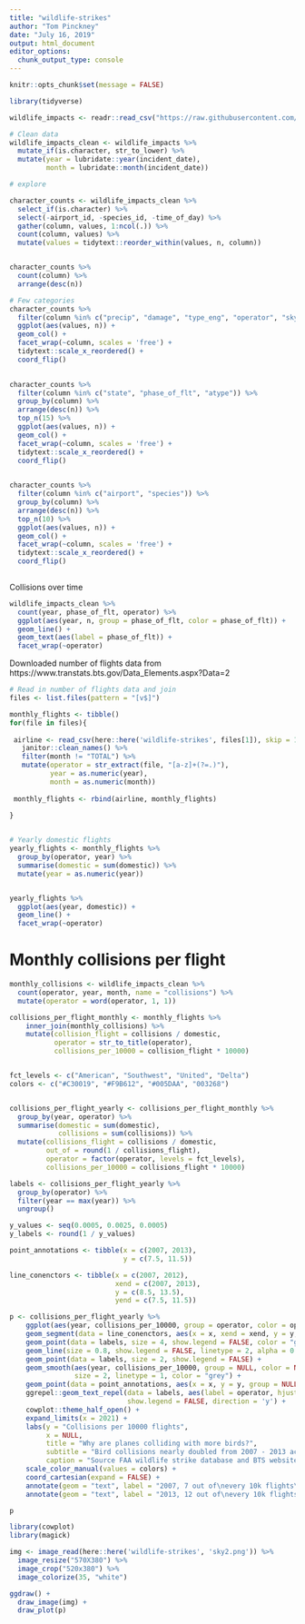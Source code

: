 ```yaml
---
title: "wildlife-strikes"
author: "Tom Pinckney"
date: "July 16, 2019"
output: html_document
editor_options: 
  chunk_output_type: console
---
```


```r
knitr::opts_chunk$set(message = FALSE)

library(tidyverse)

wildlife_impacts <- readr::read_csv("https://raw.githubusercontent.com/rfordatascience/tidytuesday/master/data/2019/2019-07-23/wildlife_impacts.csv")

# Clean data
wildlife_impacts_clean <- wildlife_impacts %>% 
  mutate_if(is.character, str_to_lower) %>% 
  mutate(year = lubridate::year(incident_date),
         month = lubridate::month(incident_date))

# explore

character_counts <- wildlife_impacts_clean %>% 
  select_if(is.character) %>% 
  select(-airport_id, -species_id, -time_of_day) %>% 
  gather(column, values, 1:ncol(.)) %>% 
  count(column, values) %>% 
  mutate(values = tidytext::reorder_within(values, n, column)) 


character_counts %>% 
  count(column) %>% 
  arrange(desc(n))
```

```r
 
# Few categories
character_counts %>% 
  filter(column %in% c("precip", "damage", "type_eng", "operator", "sky")) %>% 
  ggplot(aes(values, n)) +
  geom_col() +
  facet_wrap(~column, scales = 'free') +
  tidytext::scale_x_reordered() +
  coord_flip()
  
```


```r
character_counts %>% 
  filter(column %in% c("state", "phase_of_flt", "atype")) %>% 
  group_by(column) %>% 
  arrange(desc(n)) %>% 
  top_n(15) %>% 
  ggplot(aes(values, n)) +
  geom_col() +
  facet_wrap(~column, scales = 'free') +
  tidytext::scale_x_reordered() +
  coord_flip()
  
```
```r

character_counts %>% 
  filter(column %in% c("airport", "species")) %>% 
  group_by(column) %>% 
  arrange(desc(n)) %>% 
  top_n(10) %>% 
  ggplot(aes(values, n)) +
  geom_col() +
  facet_wrap(~column, scales = 'free') +
  tidytext::scale_x_reordered() +
  coord_flip()
  
```

Collisions over time
```r

wildlife_impacts_clean %>% 
  count(year, phase_of_flt, operator) %>% 
  ggplot(aes(year, n, group = phase_of_flt, color = phase_of_flt)) +
  geom_line() +
  geom_text(aes(label = phase_of_flt)) +
  facet_wrap(~operator)

```


Downloaded number of flights data from https://www.transtats.bts.gov/Data_Elements.aspx?Data=2
```r
# Read in number of flights data and join
files <- list.files(pattern = "[v$]")

monthly_flights <- tibble()
for(file in files){
  
 airline <- read_csv(here::here('wildlife-strikes', files[1]), skip = 1) %>%
   janitor::clean_names() %>%
   filter(month != "TOTAL") %>% 
   mutate(operator = str_extract(file, "[a-z]+(?=.)"),
          year = as.numeric(year),
          month = as.numeric(month))
 
 monthly_flights <- rbind(airline, monthly_flights)
  
}


# Yearly domestic flights
yearly_flights <- monthly_flights %>% 
  group_by(operator, year) %>% 
  summarise(domestic = sum(domestic)) %>% 
  mutate(year = as.numeric(year))


yearly_flights %>% 
  ggplot(aes(year, domestic)) +
  geom_line() +
  facet_wrap(~operator)
```

# Monthly collisions per flight
```r
monthly_collisions <- wildlife_impacts_clean %>% 
  count(operator, year, month, name = "collisions") %>% 
  mutate(operator = word(operator, 1, 1))

collisions_per_flight_monthly <- monthly_flights %>% 
    inner_join(monthly_collisions) %>% 
    mutate(collision_flight = collisions / domestic,
           operator = str_to_title(operator),
           collisions_per_10000 = collision_flight * 10000)


fct_levels <- c("American", "Southwest", "United", "Delta")
colors <- c("#C30019", "#F9B612", "#005DAA", "003268")


collisions_per_flight_yearly <- collisions_per_flight_monthly %>%
  group_by(year, operator) %>% 
  summarise(domestic = sum(domestic),
            collisions = sum(collisions)) %>% 
  mutate(collisions_flight = collisions / domestic,
         out_of = round(1 / collisions_flight),
         operator = factor(operator, levels = fct_levels),
         collisions_per_10000 = collisions_flight * 10000)

labels <- collisions_per_flight_yearly %>% 
  group_by(operator) %>% 
  filter(year == max(year)) %>% 
  ungroup()

y_values <- seq(0.0005, 0.0025, 0.0005)
y_labels <- round(1 / y_values)

point_annotations <- tibble(x = c(2007, 2013),
                            y = c(7.5, 11.5))

line_conenctors <- tibble(x = c(2007, 2012),
                          xend = c(2007, 2013),
                          y = c(8.5, 13.5),
                          yend = c(7.5, 11.5))

p <- collisions_per_flight_yearly %>% 
    ggplot(aes(year, collisions_per_10000, group = operator, color = operator)) +
    geom_segment(data = line_conenctors, aes(x = x, xend = xend, y = y, yend = yend, group = NULL, color = NULL), size = 1.2, alpha = 0.7, show.legend = FALSE) +
    geom_point(data = labels, size = 4, show.legend = FALSE, color = "grey", alpha = 0.5) +
    geom_line(size = 0.8, show.legend = FALSE, linetype = 2, alpha = 0.5) +
    geom_point(data = labels, size = 2, show.legend = FALSE) +
    geom_smooth(aes(year, collisions_per_10000, group = NULL, color = NULL), show.legend = FALSE, se = FALSE, span = 1.2,
                size = 2, linetype = 1, color = "grey") +
    geom_point(data = point_annotations, aes(x = x, y = y, group = NULL, color = NULL), size = 3, alpha = 0.7, show.legend = FALSE) +
    ggrepel::geom_text_repel(data = labels, aes(label = operator, hjust = -0.1), 
                             show.legend = FALSE, direction = 'y') +
    cowplot::theme_half_open() +
    expand_limits(x = 2021) +
    labs(y = "Collisions per 10000 flights",
         x = NULL,
         title = "Why are planes colliding with more birds?",
         subtitle = "Bird collisions nearly doubled from 2007 - 2013 across the four major airlines",
         caption = "Source FAA wildlife strike database and BTS website") +
    scale_color_manual(values = colors) +
    coord_cartesian(expand = FALSE) +
    annotate(geom = "text", label = "2007, 7 out of\nevery 10k flights\nstrikes a bird", x = 2007, y = 10.2, size = 3) +
    annotate(geom = "text", label = "2013, 12 out of\nevery 10k flights\nstrikes a bird", x = 2012, y = 15.2, size = 3)

p
```

```r
library(cowplot)
library(magick)

img <- image_read(here::here('wildlife-strikes', 'sky2.png')) %>%
  image_resize("570X380") %>% 
  image_crop("520x380") %>%
  image_colorize(35, "white")

ggdraw() + 
  draw_image(img) + 
  draw_plot(p)
```

